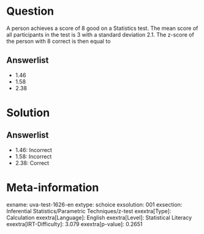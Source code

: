 Question
========

A person achieves a score of 8 good on a Statistics test. The mean score of all participants in the test is 3 with a standard deviation 2.1. The z-score of the person with 8 correct is then equal to

Answerlist
----------

* 1.46
* 1.58
* 2.38

Solution
========

Answerlist
----------

* 1.46: Incorrect
* 1.58: Incorrect
* 2.38: Correct

Meta-information
================
exname: uva-test-1626-en
extype: schoice
exsolution: 001
exsection: Inferential Statistics/Parametric Techniques/z-test
exextra[Type]: Calculation
exextra[Language]: English
exextra[Level]: Statistical Literacy
exextra[IRT-Difficulty]: 3.079
exextra[p-value]: 0.2651
